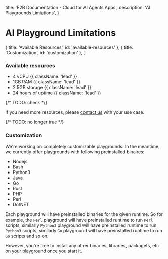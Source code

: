   title: 'E2B Documentation - Cloud for AI Agents Apps',
  description: 'AI Playgrounds Limiations',
}


# AI Playground Limitations

  { title: 'Available Resources', id: 'available-resources' },
  { title: 'Customization', id: 'customization' },
]

### Available resources
- 4 vCPU {{ className: 'lead' }}
- 1GB RAM {{ className: 'lead' }}
- 2.5GB storage {{ className: 'lead' }}
- 24 hours of uptime {{ className: 'lead' }}

{/* TODO: check */}

If you need more resources, please [contact us](mailto:hello@e2b.dev) with your use case.

{/* TODO: no longer true */}
### Customization
We're working on completely customizable playgrounds. In the meantime,
we currently offer playgrounds with following preinstalled binaires:
- Nodejs
- Bash
- Python3
- Java
- Go
- Rust
- PHP
- Perl
- DotNET

Each playground will have preinstalled binaries for the given runtime. So for example, the `Perl` playground will have preinstalled runtime to run `Perl` scripts, similarly `Python3` playground will have preinstalled runtime to run `Python3` scripts,
similarly `Go` playground will have preinstalled runtime to run `Go` scripts and so on.

However, you're free to install any other binaries, libraries, packagets, etc on your playground once you start it.
